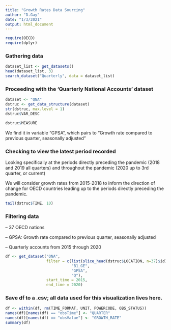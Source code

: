 ```yaml
---
title: "Growth Rates Data Sourcing"
author: "D.Gay"
date: "1/3/2021"
output: html_document
---
```


```r
require(OECD)
require(dplyr)
```

### Gathering data

```r
dataset_list <- get_datasets()
head(dataset_list, 3)
search_dataset("Quarterly", data = dataset_list)
```

### Proceeding with the 'Quarterly National Accounts' dataset

```r
dataset <- "QNA"
dstruc <- get_data_structure(dataset)
str(dstruc, max.level = 1)
dstruc$VAR_DESC
```

```r
dstruc$MEASURE
```

We find it in variable "GPSA", which pairs to "Growth rate compared to previous quarter, seasonally adjusted"

### Checking to view the latest period recorded

Looking specifically at the periods directly preceding the pandemic (2018 and 2019 all quarters) and throughout the pandemic (2020 up to 3rd quarter, or current)

We will consider growth rates from 2015-2018 to inform the direction of change for OECD countries leading up to the periods directly preceding the pandemic.

```r
tail(dstruc$TIME, 10)
```


### Filtering data

-- 37 OECD nations

-- GPSA: Growth rate compared to previous quarter, seasonally adjusted

-- Quarterly accounts from 2015 through 2020


```r
df <- get_dataset("QNA", 
                  filter = c(list(slice_head(dstruc$LOCATION, n=37)$id),
                             "B1_GE", 
                             "GPSA", 
                             "Q"), 
                  start_time = 2015, 
                  end_time = 2020)
```


### Save df to a .csv; all data used for this visualization lives here.

```r
df <- within(df, rm(TIME_FORMAT, UNIT, POWERCODE, OBS_STATUS))
names(df)[names(df) == "obsTime"] <- "QUARTER"
names(df)[names(df) == "obsValue"] <- "GROWTH_RATE"
summary(df)
```

